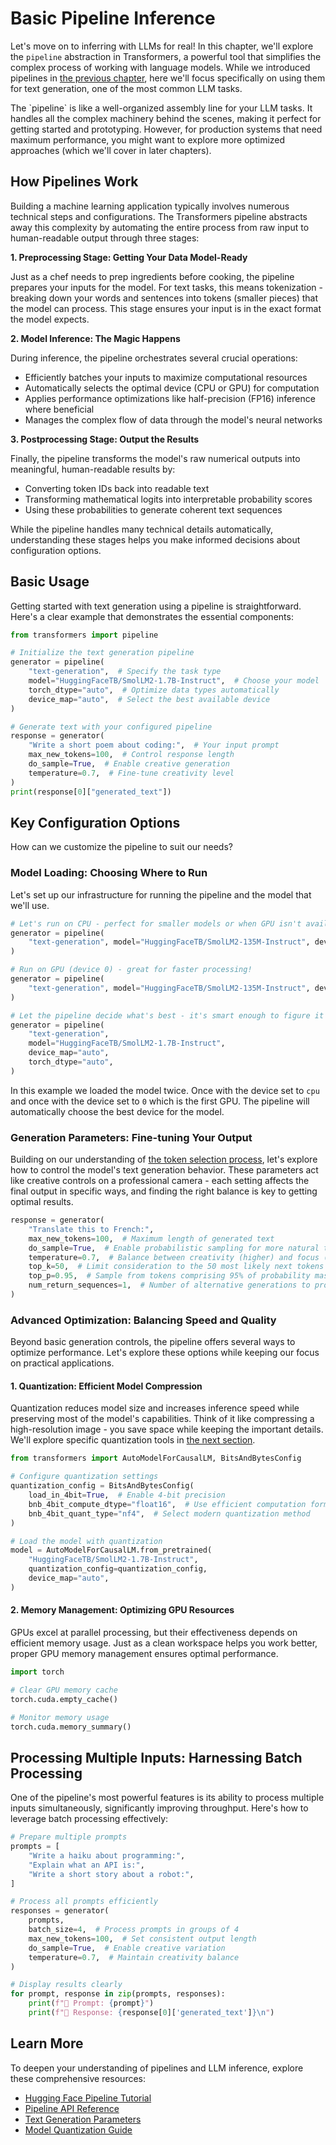 # Basic Pipeline Inference

Let's move on to inferring with LLMs for real! In this chapter, we'll explore the `pipeline` abstraction in Transformers, a powerful tool that simplifies the complex process of working with language models. While we introduced pipelines in [the previous chapter](chapters/en/chapter2/3.mdx), here we'll focus specifically on using them for text generation, one of the most common LLM tasks.

<Tip>
The `pipeline` is like a well-organized assembly line for your LLM tasks. It handles all the complex machinery behind the scenes, making it perfect for getting started and prototyping. However, for production systems that need maximum performance, you might want to explore more optimized approaches (which we'll cover in later chapters).
</Tip>

## How Pipelines Work

Building a machine learning application typically involves numerous technical steps and configurations. The Transformers pipeline abstracts away this complexity by automating the entire process from raw input to human-readable output through three  stages:

**1. Preprocessing Stage: Getting Your Data Model-Ready**

Just as a chef needs to prep ingredients before cooking, the pipeline prepares your inputs for the model. For text tasks, this means tokenization - breaking down your words and sentences into tokens (smaller pieces) that the model can process. This stage ensures your input is in the exact format the model expects.

**2. Model Inference: The Magic Happens**

During inference, the pipeline orchestrates several crucial operations:
- Efficiently batches your inputs to maximize computational resources
- Automatically selects the optimal device (CPU or GPU) for computation
- Applies performance optimizations like half-precision (FP16) inference where beneficial
- Manages the complex flow of data through the model's neural networks

**3. Postprocessing Stage: Output the Results**

Finally, the pipeline transforms the model's raw numerical outputs into meaningful, human-readable results by:
- Converting token IDs back into readable text
- Transforming mathematical logits into interpretable probability scores
- Using these probabilities to generate coherent text sequences

While the pipeline handles many technical details automatically, understanding these stages helps you make informed decisions about configuration options.

## Basic Usage

Getting started with text generation using a pipeline is straightforward. Here's a clear example that demonstrates the essential components:

```python
from transformers import pipeline

# Initialize the text generation pipeline
generator = pipeline(
    "text-generation",  # Specify the task type
    model="HuggingFaceTB/SmolLM2-1.7B-Instruct",  # Choose your model
    torch_dtype="auto",  # Optimize data types automatically
    device_map="auto",  # Select the best available device
)

# Generate text with your configured pipeline
response = generator(
    "Write a short poem about coding:",  # Your input prompt
    max_new_tokens=100,  # Control response length
    do_sample=True,  # Enable creative generation
    temperature=0.7,  # Fine-tune creativity level
)
print(response[0]["generated_text"])
```

## Key Configuration Options

How can we customize the pipeline to suit our needs? 

### Model Loading: Choosing Where to Run

Let's set up our infrastructure for running the pipeline and the model that we'll use.

```python
# Let's run on CPU - perfect for smaller models or when GPU isn't available
generator = pipeline(
    "text-generation", model="HuggingFaceTB/SmolLM2-135M-Instruct", device="cpu"
)

# Run on GPU (device 0) - great for faster processing!
generator = pipeline(
    "text-generation", model="HuggingFaceTB/SmolLM2-135M-Instruct", device=0
)

# Let the pipeline decide what's best - it's smart enough to figure it out!
generator = pipeline(
    "text-generation",
    model="HuggingFaceTB/SmolLM2-1.7B-Instruct",
    device_map="auto",
    torch_dtype="auto",
)
```

In this example we loaded the model twice. Once with the device set to `cpu` and once with the device set to `0` which is the first GPU. The pipeline will automatically choose the best device for the model.

### Generation Parameters: Fine-tuning Your Output

Building on our understanding of [the token selection process](chapters/en/chapter12/2.mdx), let's explore how to control the model's text generation behavior. These parameters act like creative controls on a professional camera - each setting affects the final output in specific ways, and finding the right balance is key to getting optimal results.

```python
response = generator(
    "Translate this to French:",
    max_new_tokens=100,  # Maximum length of generated text
    do_sample=True,  # Enable probabilistic sampling for more natural text
    temperature=0.7,  # Balance between creativity (higher) and focus (lower)
    top_k=50,  # Limit consideration to the 50 most likely next tokens
    top_p=0.95,  # Sample from tokens comprising 95% of probability mass
    num_return_sequences=1,  # Number of alternative generations to produce
)
```

### Advanced Optimization: Balancing Speed and Quality

Beyond basic generation controls, the pipeline offers several ways to optimize performance. Let's explore these options while keeping our focus on practical applications.

#### 1. Quantization: Efficient Model Compression
Quantization reduces model size and increases inference speed while preserving most of the model's capabilities. Think of it like compressing a high-resolution image - you save space while keeping the important details. We'll explore specific quantization tools in [the next section](chapters/en/chapter12/5.mdx).

```python
from transformers import AutoModelForCausalLM, BitsAndBytesConfig

# Configure quantization settings
quantization_config = BitsAndBytesConfig(
    load_in_4bit=True,  # Enable 4-bit precision
    bnb_4bit_compute_dtype="float16",  # Use efficient computation format
    bnb_4bit_quant_type="nf4",  # Select modern quantization method
)

# Load the model with quantization
model = AutoModelForCausalLM.from_pretrained(
    "HuggingFaceTB/SmolLM2-1.7B-Instruct",
    quantization_config=quantization_config,
    device_map="auto",
)
```

#### 2. Memory Management: Optimizing GPU Resources

GPUs excel at parallel processing, but their effectiveness depends on efficient memory usage. Just as a clean workspace helps you work better, proper GPU memory management ensures optimal performance.

```python
import torch

# Clear GPU memory cache
torch.cuda.empty_cache()

# Monitor memory usage
torch.cuda.memory_summary()
```

## Processing Multiple Inputs: Harnessing Batch Processing

One of the pipeline's most powerful features is its ability to process multiple inputs simultaneously, significantly improving throughput. Here's how to leverage batch processing effectively:

```python
# Prepare multiple prompts
prompts = [
    "Write a haiku about programming:",
    "Explain what an API is:",
    "Write a short story about a robot:",
]

# Process all prompts efficiently
responses = generator(
    prompts,
    batch_size=4,  # Process prompts in groups of 4
    max_new_tokens=100,  # Set consistent output length
    do_sample=True,  # Enable creative variation
    temperature=0.7,  # Maintain creativity balance
)

# Display results clearly
for prompt, response in zip(prompts, responses):
    print(f"📝 Prompt: {prompt}")
    print(f"🤖 Response: {response[0]['generated_text']}\n")
```

## Learn More

To deepen your understanding of pipelines and LLM inference, explore these comprehensive resources:

- [Hugging Face Pipeline Tutorial](https://huggingface.co/docs/transformers/en/pipeline_tutorial)
- [Pipeline API Reference](https://huggingface.co/docs/transformers/en/main_classes/pipelines)
- [Text Generation Parameters](https://huggingface.co/docs/transformers/en/main_classes/text_generation)
- [Model Quantization Guide](https://huggingface.co/docs/transformers/en/perf_infer_gpu_one)


